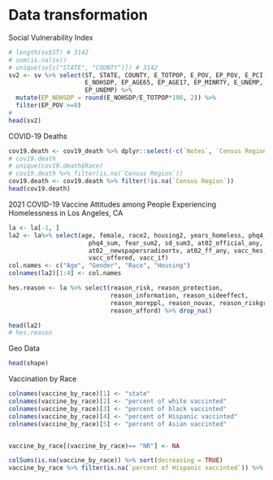 # Data transformation

Social Vulnerability Index 
```r
# length(sv$ST) # 3142
# sum(is.na(sv))
# unique(sv[c("STATE", "COUNTY")]) # 3142
sv2 <- sv %>% select(ST, STATE, COUNTY, E_TOTPOP, E_POV, EP_POV, E_PCI, 
                     E_NOHSDP, EP_AGE65, EP_AGE17, EP_MINRTY, E_UNEMP, 
                     EP_UNEMP) %>%
  mutate(EP_NOHSDP = round(E_NOHSDP/E_TOTPOP*100, 2)) %>%
  filter(EP_POV >=0)
# 
head(sv2)

```

COVID-19 Deaths
```r
cov19.death <- cov19_death %>% dplyr::select(-c(`Notes`, `Census Region Code`, `State Code`, `County Code`, `Race Code`, `Crude Rate`))
# cov19.death
# unique(cov19.death$Race)
# cov19.death %>% filter(is.na(`Census Region`))
cov19.death <- cov19.death %>% filter(!is.na(`Census Region`))
head(cov19.death)

```

2021 COVID-19 Vaccine Attitudes among People Experiencing Homelessness in Los Angeles, CA
```r
la <- la[-1, ]
la2 <- la%>% select(age, female, race2, housing2, years_homeless, phq4_dum, 
                      phq4_sum, fear_sum2, sd_sum3, at02_official_any, 
                      at02__newspapersradioortv, at02_ff_any, vacc_hes,
                      vacc_offered, vacc_if)
col.names <- c("Age", "Gender", "Race", "Housing")
colnames(la2)[1:4] <- col.names

hes.reason <- la %>% select(reason_risk, reason_protection, 
                            reason_information, reason_sideeffect,
                            reason_moreppl, reason_novax, reason_riskgroup, 
                            reason_afford) %>% drop_na()

head(la2)
# hes.reason
```

Geo Data
```r
head(shape)
```

Vaccination by Race 
```r
colnames(vaccine_by_race)[1] <- "state"
colnames(vaccine_by_race)[2] <- "percent of white vaccinted"
colnames(vaccine_by_race)[3] <- "percent of black vaccinted"
colnames(vaccine_by_race)[4] <- "percent of Hispanic vaccinted"
colnames(vaccine_by_race)[5] <- "percent of Asian vaccinted"


vaccine_by_race[(vaccine_by_race)== "NR"] <- NA

colSums(is.na(vaccine_by_race)) %>% sort(decreasing = TRUE)
vaccine_by_race %>% filter(is.na(`percent of Hispanic vaccinted`)) %>% pull(state)
```